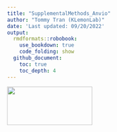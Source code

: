 ```yaml
---
title: "SupplementalMethods_Anvio"
author: "Tommy Tran (KLemonLab)"
date: 'Last updated: 09/20/2022'
output:
  rmdformats::robobook:
    use_bookdown: true
    code_folding: show
  github_document:
    toc: true
    toc_depth: 4
---
```


<img src="images/Department-of-Molecular-Virology-&amp;-Microbiologyy-Horz-GRAY.png" align="left" width="200" height="90"/>












































